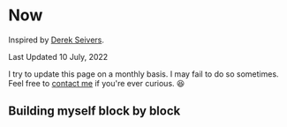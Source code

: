 # Now

Inspired by [Derek Seivers](https://nownownow.com/about).

Last Updated 10 July, 2022

I try to update this page on a monthly basis. I may fail to do so sometimes. Feel free to [contact me](/now#footer) if you&apos;re ever curious. 😆

## Building myself block by block
